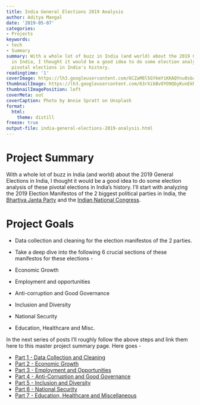 ```yaml
---
title: India General Elections 2019 Analysis
author: Aditya Mangal
date: '2019-05-07'
categories:
- Projects
keywords:
- tech
- Summary
summary: With a whole lot of buzz in India (and world) about the 2019 General Elections
  in India, I thought it would be a good idea to do some election analysis of these
  pivotal elections in India's history.
readingtime: '1'
coverImage: https://lh3.googleusercontent.com/6CZaM8l5GYkmYiKKAQYnu0sbarilrwyz6EfPgWBXjP5O6zIKGlDiwvM95rVhoUWmjoZ_XTcwSBKzML2KvxPQogPSns4I3kgwJvFClsWXMKYbrus-MKfs-WBuGS5L2dTDfPfs3FCWxIg_KsNGzOy3o2L2CvYm5V9febf1sE7zuFAOQnw_opKwPD_eZt9HXngnekY8lUPDBS29RRvHy-owtj1B6nmNwDl2UmtxnOc5SHyr1uvi_vrU7p6sFv408ukkObRysUcT6_jnCvnS_ANLC5CQhg2MULdr-6zclDLRR68xF6UrCeSZv-8O7QFdLySsDhhxDgaHdRi5pH1h0ZoOBFuajcK-7-2nfz6i9tJKnWtXCEZFm_LKOFDNalGmffEesVa_L41I06DbGLQK5Hpl7QCTW6V5FVq8RdF8Kdmy0ozsgnBqQhRkA61JmPXDjnPqWBwiy_3rS0VLo_hsZNj0T2ASsptKcmNgn9900kSj1snl442UTzlQebGwvhiaEdv2En-y3L-Fhe_Fcb0y16rHqf0FGVroQ5MRxkffdjCDt8sLqNMBQ_5g6tgclokYxF0G6RGgNuTt2PzHVK4zvQLp9RQFUReX7I5Vva4R_cOXWCxM0u95rhDiwSAeE-bNyPE5ygiD1OmhaD8IAH2t6uM2X_OHUJZEGrBfaPbQtoZaNwiSQqljzdBpK7bq5Y3lRE3p1ve9iHioa48ZGufs1Aa3Qbkdog=w2748-h1832-no
thumbnailImage: https://lh3.googleusercontent.com/63rXibBvOYO9QbyKunEkNnDmFBAJm_mdO8KtRiWBC6klkT9IvurEugPhRzlFqd0nU8sSUjGkCXLPUqd3g0gJD5CnpxEj4oA_uEg9XrA575XYA05SvUU3zsLGV6jDIi5q7bFjv7br8mTn177YXJgQHrfq7pQqcJ9iOk1QkaSs_rXYTsxEQXVran2HzAavxJ9gYtzCJCM97-ZTXtqVjVCWwY5p4cMwzO_yfogmEJiUJiYc57sAetbM-ntNwksiVO8som6LvJBe7iaAzm21tLBs-z26MtB2epR8sWoHe7RdGw3Yf61vbVHkyxhb36e1CKSzvhj8OQ6oZo_cJcxs3MZKuIZGS8V198G88qfXq0miNpQv2prgqDtgC6cBTQ3fLBfEl2vhYbgmzBZIRMgzaLBgNn1YhAQiWI9pTjEUfD_TQ0bFkmMQQxyc3n5bUphMdlFKR18bGIPnUnXgwqwOwgkX2hJoy-9bm6XcSQ27tUSdL4iQh6-vOo1KV_YVIDhpKbbmBuBT_jH4QPaFspjMq2Dop4qu9m9ytDZMkH4jeN_bYN9JwD-sjovcGPIQFQ4UvkS7JJ6ON24Kmtp9SLCzflCDA9mtMFv2DZx2Myfl0s5eMyuZ3XE0TjgSF67vgAoTD5FmoTrgezkVOSj5diilxesRmbqexIhUUrvMbSRwSjMTpZAh2RiEVQuAqQkUBLAesBCwV4LMyn-HCPfXqf5VF9cXnBzXlA=w750-h500-no
thumbnailImagePosition: left
coverMeta: out
coverCaption: Photo by Annie Spratt on Unsplash
format:
  html:
    theme: distill
freeze: true
output-file: india-general-elections-2019-analysis.html
---
```


# Project Summary
With a whole lot of buzz in India (and world) about the 2019 General Elections in India, I thought it would be a good idea to do some election analysis of these pivotal elections in India’s history. I’ll start with analyzing the 2019 Election Manifestos of the 2 biggest political parties in India, the [Bhartiya Janta Party](https://www.bjp.org) and the [Indian National Congress](https://www.inc.in).

# Project Goals

- Data collection and cleaning for the election manifestos of the 2 parties.
- Take a deep dive into the following 6 crucial sections of these manifestos for these elections -

- Economic Growth
- Employment and opportunities
- Anti-corruption and Good Governance
- Inclusion and Diversity
- National Security
- Education, Healthcare and Misc.

In the next series of posts I’ll roughly follow the above steps and link them here to this master project summary page. Here goes -

- [Part 1 - Data Collection and Cleaning](/2019/05/india-elections-2019-bjp-vs-congress-manifestos-analysis/)
- [Part 2 - Economic Growth](/2019/05/india-elections-2019-bjp-congress-manifestos-analysis-part2-economic-growth/)
- [Part 3 - Employment and Opportunities](/2019/05/india-elections-2019-bjp-congress-manifestos-analysis-part-3-employment-and-opportunities/)
- [Part 4 - Anti-Corruption and Good Governance](/2019/05/india-elections-2019-bjp-congress-manifestos-analysis-part-4-anti-corruption-and-good-governance/)
- [Part 5 - Inclusion and Diversity](/2019/05/india-elections-2019-bjp-congress-manifestos-analysis-part-5-inclusion-diversity/)
- [Part 6 - National Security](/2019/05/india-elections-2019-bjp-congress-manifestos-analysis-part-6-national-security/)
- [Part 7 - Education, Healthcare and Miscellaneous](/2019/05/india-elections-2019-bjp-congress-manifestos-analysis-part-7-education-healthcare-misc/)

